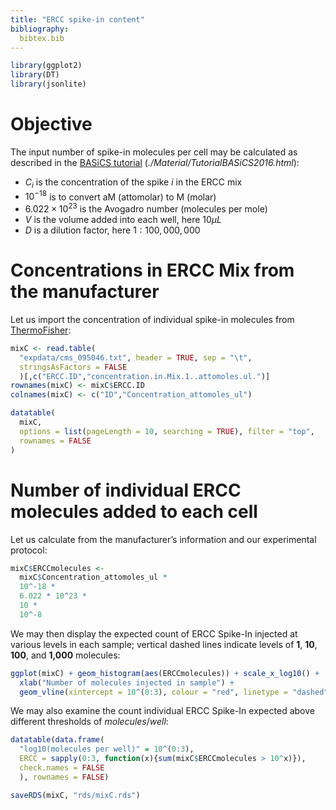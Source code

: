 ```yaml
---
title: "ERCC spike-in content"
bibliography:
  bibtex.bib
---
```


```r
library(ggplot2)
library(DT)
library(jsonlite)
```

# Objective

The input number of spike-in molecules per cell may be calculated
as described in the
[BASiCS tutorial](#https://github.com/catavallejos/TutorialBASiCS)
(*./Material/TutorialBASiCS2016.html*):

\begin{equation*} \mu_{i} = C_i \times 10^{-18} \times (6.022 \times 10^{23})
\times V \times D \hspace{0.5cm} \mbox{where,} \end{equation*}

* $C_i$ is the concentration of the spike $i$ in the ERCC mix
* $10^{-18}$ is to convert aM (attomolar) to M (molar)
* $6.022 \times 10^{23}$ is the Avogadro number (molecules per mole)
* $V$ is the volume added into each well, here $10\mu{L}$
* $D$ is a dilution factor, here $1:100,000,000$

# Concentrations in ERCC Mix from the manufacturer {#import}

Let us import the concentration of individual spike-in molecules
from
[ThermoFisher](https://www.thermofisher.com/order/catalog/product/4456739):

```r
mixC <- read.table(
  "expdata/cms_095046.txt", header = TRUE, sep = "\t",
  stringsAsFactors = FALSE
  )[,c("ERCC.ID","concentration.in.Mix.1..attomoles.ul.")]
rownames(mixC) <- mixC$ERCC.ID
colnames(mixC) <- c("ID","Concentration_attomoles_ul")
```

```r
datatable(
  mixC,
  options = list(pageLength = 10, searching = TRUE), filter = "top",
  rownames = FALSE
)
```


# Number of individual ERCC molecules added to each cell

Let us calculate from the manufacturer's information and our experimental
protocol:

```r
mixC$ERCCmolecules <-
  mixC$Concentration_attomoles_ul *
  10^-18 *
  6.022 * 10^23 *
  10 *
  10^-8
```

We may then display the expected count of ERCC Spike-In injected at various
levels in each sample; vertical dashed lines indicate levels of **1**,
**10**, **100**, and **1,000** molecules:

```r
ggplot(mixC) + geom_histogram(aes(ERCCmolecules)) + scale_x_log10() +
  xlab("Number of molecules injected in sample") +
  geom_vline(xintercept = 10^(0:3), colour = "red", linetype = "dashed")
```

We may also examine the count individual ERCC Spike-In expected
above different thresholds of $molecules / well$:

```r
datatable(data.frame(
  "log10(molecules per well)" = 10^(0:3),
  ERCC = sapply(0:3, function(x){sum(mixC$ERCCmolecules > 10^x)}),
  check.names = FALSE
  ), rownames = FALSE)
```

<!-- As HTML pages are built independently, objects need to be saved to disk
and imported as needed by the other R mardown files -->

```r
saveRDS(mixC, "rds/mixC.rds")
```
